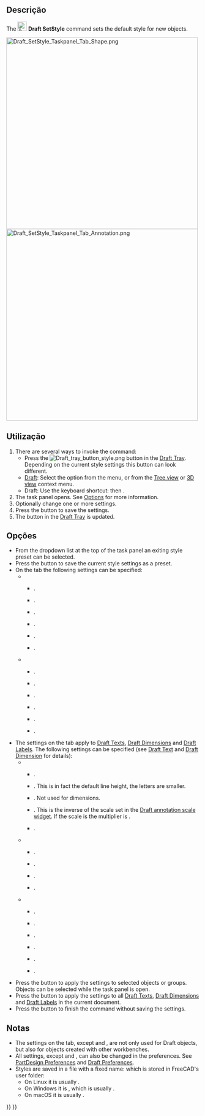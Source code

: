 <languages/>

<div class="mw-translate-fuzzy">
{{Docnav
|[[Draft_SelectPlane/pt-br|Plano de trabalho]]
|[[Draft_ToggleConstructionMode/pt-br|Modo de construção]]
|[[Draft_Workbench/pt-br|Draft]]
|IconL=Draft_SelectPlane.svg
|IconR=Draft_ToggleConstructionMode.svg
|IconC=Workbench_Draft.svg
}}
</div>

{{GuiCommand
|Name=Draft SetStyle
|MenuLocation=Utilities → Set style
|Workbenches=[[Draft_Workbench|Draft]], [[BIM_Workbench|BIM]]
|Shortcut={{KEY|S}} {{KEY|S}}
|Version=0.19
|SeeAlso=[[Draft_AnnotationStyleEditor|Draft AnnotationStyleEditor]], [[Draft_ApplyStyle|Draft ApplyStyle]]
}}

<span id="Description"></span>
==Descrição==

The [[Image:Draft_SetStyle.svg|24px]] '''Draft SetStyle''' command sets the default style for new objects.

[[Image:Draft_SetStyle_Taskpanel_Tab_Shape.png|x500px]] [[Image:Draft_SetStyle_Taskpanel_Tab_Annotation.png|x500px]]
{{Caption|The two tabs ({{Version|1.0}}) of the Style settings task panel}}

<span id="Usage"></span>
==Utilização==

# There are several ways to invoke the command:
#* Press the [[Image:Draft_tray_button_style.png]] button in the [[Draft_Tray|Draft Tray]]. Depending on the current style settings this button can look different.
#* [[Draft_Workbench|Draft]]: Select the {{MenuCommand|Utilities → [[Image:Draft_SetStyle.svg|16px]] Set style}} option from the menu, or from the [[Tree_view|Tree view]] or [[3D_view|3D view]] context menu.
#* Draft: Use the keyboard shortcut: {{KEY|S}} then {{KEY|S}}.
# The {{MenuCommand|Style settings}} task panel opens. See [[#Options|Options]] for more information.
# Optionally change one or more settings.
# Press the {{Button|OK}} button to save the settings.
# The button in the [[Draft_Tray|Draft Tray]] is updated.

<span id="Options"></span>
==Opções==

* From the dropdown list at the top of the task panel an exiting style preset can be selected.
* Press the {{Button|[[Image:Document-save.svg|16px]]}} button to save the current style settings as a preset.
* On the {{MenuCommand|Shape}} tab the following settings can be specified:
** {{MenuCommand|Shape appearance}}
*** {{MenuCommand|Shape color}}.
*** {{MenuCommand|Ambient shape color}}. {{Version|1.0}}
*** {{MenuCommand|Emissive shape color}}. {{Version|1.0}}
*** {{MenuCommand|Specular shape color}}. {{Version|1.0}}
*** {{MenuCommand|Shape transparency}}.
*** {{MenuCommand|Shape shininess}}. {{Version|1.0}}
** {{MenuCommand|Other}}
*** {{MenuCommand|Line color}}.
*** {{MenuCommand|Line width}}.
*** {{MenuCommand|Point color}}. {{Version|1.0}}
*** {{MenuCommand|Point size}}. {{Version|1.0}}
*** {{MenuCommand|Draw style}}.
*** {{MenuCommand|Display mode}}.
* The settings on the {{MenuCommand|Annotation}} tab apply to [[Draft_Text|Draft Texts]], [[Draft_Dimension|Draft Dimensions]] and [[Draft_Label|Draft Labels]]. The following settings can be specified (see [[Draft_Text#View|Draft Text]] and [[Draft_Dimension#View|Draft Dimension]] for details):
** {{MenuCommand|Texts}}
*** {{MenuCommand|Font name}}.
*** {{MenuCommand|Font size}}. This is in fact the default line height, the letters are smaller.
*** {{MenuCommand|Line spacing factor}}. Not used for dimensions.
*** {{MenuCommand|Scale multiplier}}. This is the inverse of the scale set in the [[Draft_annotation_scale_widget|Draft annotation scale widget]]. If the scale is {{value|1:100}} the multiplier is {{Value|100}}. {{Version|1.0}}
*** {{MenuCommand|Text color}}.
** {{MenuCommand|Lines and arrows}}
*** {{MenuCommand|Line width}}. {{Version|1.0}}
*** {{MenuCommand|Arrow type}}.
*** {{MenuCommand|Arrow size}}.
*** {{MenuCommand|Line and arrow color}}. {{Version|1.0}}
** {{MenuCommand|Dimensions}}
*** {{MenuCommand|Show unit}}.
*** {{MenuCommand|Unit override}}.
*** {{MenuCommand|Dim line overshoot}}. {{Version|0.21}}
*** {{MenuCommand|Ext line length}}. {{Version|0.21}}
*** {{MenuCommand|Ext line overshoot}}. {{Version|0.21}}
*** {{MenuCommand|Text spacing}}.
* Press the {{Button|[[Image:Draft_SetStyle.svg|16px]] Selected}} button to apply the settings to selected objects or groups. Objects can be selected while the task panel is open.
* Press the {{Button|[[Image:Draft_Text.svg|16px]] Annotations}} button to apply the settings to all [[Draft_Text|Draft Texts]], [[Draft_Dimension|Draft Dimensions]] and [[Draft_Label|Draft Labels]] in the current document. {{Version|0.21}}
* Press the {{Button|Cancel}} button to finish the command without saving the settings.

<span id="Notes"></span>
==Notas==

* The settings on the {{MenuCommand|Shape}} tab, except {{MenuCommand|Draw style}} and {{MenuCommand|Display mode}}, are not only used for Draft objects, but also for objects created with other workbenches.
* All settings, except {{MenuCommand|Draw style}} and {{MenuCommand|Display mode}}, can also be changed in the preferences. See [[PartDesign_Preferences#Shape_appearance|PartDesign Preferences]] and [[Draft_Preferences#Texts_and_dimensions|Draft Preferences]].
* Styles are saved in a file with a fixed name: {{FileName|StylePresets.json}} which is stored in FreeCAD's user {{FileName|Draft}} folder:
** On Linux it is usually {{FileName|/home/<username>/.local/share/FreeCAD/Draft/}}.
** On Windows it is {{FileName|%APPDATA%\FreeCAD\Draft\}}, which is usually {{FileName|C:\Users\<username>\Appdata\Roaming\FreeCAD\Draft\}}.
** On macOS it is usually {{FileName|/Users/<username>/Library/Preferences/FreeCAD/Draft/}}.


<div class="mw-translate-fuzzy">
{{Docnav
|[[Draft_SelectPlane/pt-br|Plano de trabalho]]
|[[Draft_ToggleConstructionMode/pt-br|Modo de construção]]
|[[Draft_Workbench/pt-br|Draft]]
|IconL=Draft_SelectPlane.svg
|IconR=Draft_ToggleConstructionMode.svg
|IconC=Workbench_Draft.svg
}}
</div>

{{Draft Tools navi{{#translation:}}}}
{{Userdocnavi{{#translation:}}}}